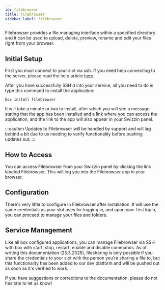 ```yaml
---
id: filebrowser
title: Filebrowser
sidebar_label: filebrowser
---
```


Filebrowser provides a file managing interface within a specified directory and it can be used to upload, delete, preview, rename and edit your files right from your browser.

## Initial Setup
First you must connect to your slot via ssh. If you need help connecting to the server, please read the help article [here](../getting-started/how-do-i-connect.md).

After you have successfully SSH'd into your service, all you need to do is type this command to install the application:
```plaintext main
box install filebrowser
```
It will take a minute or two to install, after which you will see a message stating that the app has been installed and a link where you can access the application, and the link to the app will also appear in your Swizzin panel.

:::caution Updates to Filebrowser will be handled by support and will lag behind a bit due to us needing to verify functionality before pushing updates out.
:::

## How to Access
You can access Filebrowser from your Swizzin panel by clicking the link labeled Filebrowser.  This will log you into the Filebrowser app in your browser.

## Configuration
There's very little to configure in Filebrowser after installation. It will use the same credentials as your slot uses for logging in, and upon your first login, you can proceed to manage your files and folders.

## Service Management
Like all box configured applications, you can manage Filebrowser via SSH with box with start, stop, restart, enable and disable commands.
As of writing this documentation (25.3.2025), filesharing is only possible if you share the credentials to your slot with the person you're sharing a file to, but this functionality has been added to our dev platform and will be pushed out as soon as it's verified to work.


<SystemdTabs service="filebrowser" />

If you have suggestions or corrections to the documentation, please do not hesitate to let us know!
